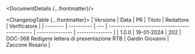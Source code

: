 


<DocumentDetails {...frontmatter}/>

<ChangelogTable {...frontmatter}>
| Versione | Data       | PR  | Titolo                                        | Redattore       | Verificatore    |
| -------- | ---------- | --- | --------------------------------------------- | --------------- | --------------- |
| 1.0.0    | 19-01-2024 | 202 | DOC-368 Redigere lettera di presentazione RTB | Gardin Giovanni | Zaccone Rosario |
</ChangelogTable>

